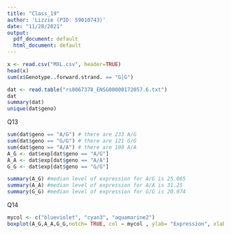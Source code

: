 ```yaml
---
title: "Class_19"
author: 'Lizzie (PID: 59010743)'
date: "11/28/2021"
output:
  pdf_document: default
  html_document: default
---
```


```r
x <- read.csv("MXL.csv", header=TRUE)
head(x)
sum(x$Genotype..forward.strand. == "G|G")
```

```r
dat <- read.table("rs8067378_ENSG00000172057.6.txt")
dat
summary(dat)
unique(dat$geno)
```

Q13
```r
sum(dat$geno == "A/G") # there are 233 A/G
sum(dat$geno == "G/G") # there are 121 G/G
sum(dat$geno == "A/A") # there are 108 A/A
A_G <- dat$exp[dat$geno == "A/G"]
A_A <- dat$exp[dat$geno == "A/A"]
G_G <- dat$exp[dat$geno == "G/G"]
```

```r
summary(A_G) #median level of expression for A/G is 25.065
summary(A_A) #median level of expression for A/A is 31.25
summary(G_G) #median level of expression for G/G is 20.074
```
Q14
```r
mycol <- c("blueviolet", "cyan3", "aquamarine2")
boxplot(A_G,A_A,G_G,notch= TRUE, col = mycol , ylab= "Expression", xlab= "Genotype")
```

